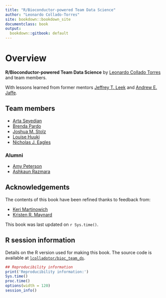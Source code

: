 ```yaml
---
title: "R/Bioconductor-powered Team Data Science"
author: "Leonardo Collado-Torres"
site: bookdown::bookdown_site
documentclass: book
output:
  bookdown::gitbook: default
---
```


# Overview {-}

**R/Bioconductor-powered Team Data Science** by [Leonardo Collado Torres](http://lcolladotor.github.io) and team members.

With lessons learned from former mentors [Jeffrey T. Leek](https://github.com/jtleek) and [Andrew E. Jaffe](https://github.com/andrewejaffe).

## Team members {-}

* [Arta Seyedian](https://github.com/aseyedia)
* [Brenda Pardo](https://github.com/bpardo99)
* [Joshua M. Stolz](https://github.com/joshstolz)
* [Louise Huuki](https://github.com/lahuuki)
* [Nicholas J. Eagles](https://github.com/Nick-Eagles)

### Alumni {-}

* [Amy Peterson](https://github.com/Ashkaunr)
* [Ashkaun Razmara](https://github.com/amy-peterson)

## Acknowledgements {-}

The contents of this book have been refined thanks to feedback from:

* [Keri Martinowich](https://github.com/kmartinow)
* [Kristen R. Maynard](https://github.com/kmaynard12)

This book was last updated on `r Sys.time()`.

## R session information

Details on the R version used for making this book. The source code is available at [`lcolladotor/bioc_team_ds`](https://github.com/lcolladotor/bioc_team_ds).

```r
## Reproducibility information
print('Reproducibility information:')
Sys.time()
proc.time()
options(width = 120)
session_info()
```

